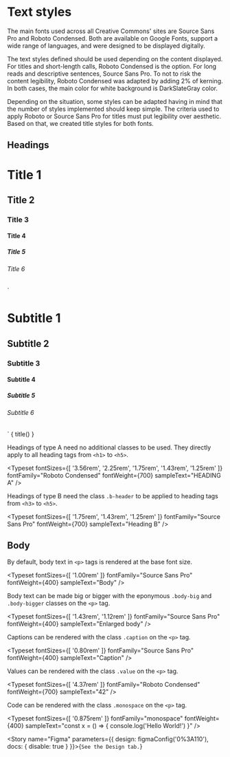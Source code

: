 
<Meta title="Tokens/Typography" />

# Text styles

The main fonts used across all Creative Commons' sites are Source Sans Pro and Roboto Condensed. Both are available on
Google Fonts, support a wide range of languages, and were designed to be displayed digitally.

The text styles defined should be used depending on the content displayed. For titles and short-length calls, Roboto
Condensed is the option. For long reads and descriptive sentences, Source Sans Pro. To not to risk the content
legibility, Roboto Condensed was adapted by adding 2% of kerning. In both cases, the main color for white background is
DarkSlateGray color.

Depending on the situation, some styles can be adapted having in mind that the number of styles implemented should keep
simple. The criteria used to apply Roboto or Source Sans Pro for titles must put legibility over aesthetic. Based on
that, we created title styles for both fonts.

## Headings

<h1 class="title is-1">Title 1</h1>
<h2 class="title is-2">Title 2</h2>
<h3 class="title is-3">Title 3</h3>
<h4 class="title is-4">Title 4</h4>
<h5 class="title is-5">Title 5</h5>
<h6 class="title is-6">Title 6</h6>
`

<h1 class="subtitle is-1">Subtitle 1</h1>
<h2 class="subtitle is-2">Subtitle 2</h2>
<h3 class="subtitle is-3">Subtitle 3</h3>
<h4 class="subtitle is-4">Subtitle 4</h4>
<h5 class="subtitle is-5">Subtitle 5</h5>
<h6 class="subtitle is-6">Subtitle 6</h6>
`

<Preview mdxSource={title()}>
  <Story name="Default" height="300px">{
    title()
  }</Story>
</Preview>

Headings of type A need no additional classes to be used. They directly apply to all heading tags from `<h1>` to `<h5>`.

<Typeset
  fontSizes={[
    '3.56rem',
    '2.25rem',
    '1.75rem',
    '1.43rem',
    '1.25rem'
  ]}
  fontFamily="Roboto Condensed"
  fontWeight={700}
  sampleText="HEADING A" />

Headings of type B need the class `.b-header` to be applied to heading tags from `<h3>` to `<h5>`.

<Typeset
  fontSizes={[
    '1.75rem',
    '1.43rem',
    '1.25rem'
  ]}
  fontFamily="Source Sans Pro"
  fontWeight={700}
  sampleText="Heading B" />

## Body

By default, body text in `<p>` tags is rendered at the base font size.

<Typeset
  fontSizes={[
    '1.00rem'
  ]}
  fontFamily="Source Sans Pro"
  fontWeight={400}
  sampleText="Body" />

Body text can be made big or bigger with the eponymous `.body-big` and `.body-bigger` classes on the `<p>` tag.

<Typeset
  fontSizes={[
    '1.43rem',
    '1.12rem'
  ]}
  fontFamily="Source Sans Pro"
  fontWeight={400}
  sampleText="Enlarged body" />

Captions can be rendered with the class `.caption` on the `<p>` tag.

<Typeset
  fontSizes={[
    '0.80rem'
  ]}
  fontFamily="Source Sans Pro"
  fontWeight={400}
  sampleText="Caption" />

Values can be rendered with the class `.value` on the `<p>` tag.

<Typeset
  fontSizes={[
    '4.37rem'
  ]}
  fontFamily="Roboto Condensed"
  fontWeight={700}
  sampleText="42" />

Code can be rendered with the class `.monospace` on the `<p>` tag.

<Typeset
  fontSizes={[
    '0.875rem'
  ]}
  fontFamily="monospace"
  fontWeight={400}
  sampleText="const x = () => { console.log('Hello World!') }" />

<Story name="Figma" parameters={{
  design: figmaConfig('0%3A110'),
  docs: { disable: true }
}}>{`
  See the Design tab.
`}</Story>
